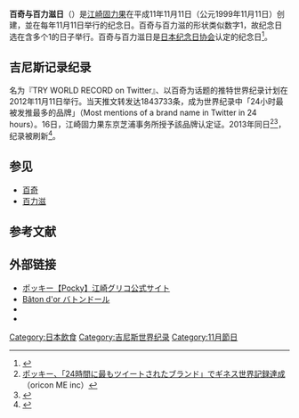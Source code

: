 {{for|其他11月11日的含义|11月11日#节假日和习俗}}

'''百奇与百力滋日'''（{{jpn|j=ポッキー&プリッツの日|rm=Pokkī Ando Purittsu No Hi}}）是[[江崎固力果|江崎固力果]]在平成11年11月11日（公元1999年11月11日）创建，並在每年11月11日举行的纪念日。百奇与百力滋的形状类似数字1，故纪念日选在含多个1的日子举行。百奇与百力滋日是[[日本纪念日协会|日本纪念日协会]]认定的纪念日<ref>{{Cite web |url=http://www.kinenbi.gr.jp/mypage/goods |title=日本記念日協会 |accessdate=2015-11-11 |archive-date=2015-11-24 |archive-url=https://web.archive.org/web/20151124015810/http://www.kinenbi.gr.jp/mypage/goods |dead-url=no }}</ref>。

== 吉尼斯记录纪录 ==
名为『TRY WORLD RECORD on Twitter』、以百奇为话题的推特世界纪录计划在2012年11月11日举行。当天推文转发达1843733条，成为世界纪录中「24小时最被发推最多的品牌」（Most mentions of a brand name in Twitter in 24 hours）。16日，江崎固力果东京芝浦事务所授予該品牌认定证。2013年同日<ref>[http://life.oricon.co.jp/2018674/ ポッキー、「24時間に最もツイートされたブランド」でギネス世界記録達成] {{Wayback|url=http://life.oricon.co.jp/2018674/ |date=20121120233831 }}（oricon ME inc）</ref><ref>{{Cite web |url=https://twitter.com/pockypretz11/status/269298763800125440 |title=存档副本 |accessdate=2015-11-11 |archive-date=2016-03-05 |archive-url=https://web.archive.org/web/20160305125716/https://twitter.com/pockypretz11/status/269298763800125440 |dead-url=no }}</ref>，纪录被刷新<ref>{{Cite web |url=https://twitter.com/pockypretz11/status/401170489323687936 |title=存档副本 |accessdate=2015-11-11 |archive-date=2016-03-05 |archive-url=https://web.archive.org/web/20160305112739/https://twitter.com/pockypretz11/status/401170489323687936 |dead-url=no }}</ref>。

== 参见 ==
* [[百奇|百奇]]
* [[百力滋|百力滋]]

== 参考文献 ==
{{Reflist}}

== 外部链接==
* [https://www.pocky.jp/ ポッキー【Pocky】江崎グリコ公式サイト] {{Wayback|url=https://www.pocky.jp/ |date=20210422092702 }}
* [https://jp.glico.com/batondor/ Bâton d'or バトンドール] {{Wayback|url=https://jp.glico.com/batondor/ |date=20211106083552 }}
* {{Twitter|PockyJPN|Pocky Japan}}
* {{Instagram|pocky_jp|Pocky JP（ポッキー日本公式）}}

[[Category:日本飲食|Category:日本飲食]]
[[Category:吉尼斯世界纪录|Category:吉尼斯世界纪录]]
[[Category:11月節日|Category:11月節日]]